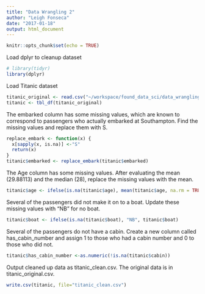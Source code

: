 ```yaml
---
title: "Data Wrangling 2"
author: "Leigh Fonseca"
date: "2017-01-18"
output: html_document
---
```



```r
knitr::opts_chunk$set(echo = TRUE)
```

Load dplyr to cleanup dataset
```r
# library(tidyr)
library(dplyr)
```

Load Titanic dataset

```r
titanic_original <- read.csv("~/workspace/found_data_sci/data_wrangling_2/titanic_original.csv", head= TRUE, sep = ",",blank.lines.skip = TRUE, strip.white = TRUE, na.strings=c("NA","NaN", ""," "))
titanic <- tbl_df(titanic_original)
```

The embarked column has some missing values, which are known to correspond to passengers who actually embarked at Southampton. Find the missing values and replace them with S.

```r
replace_embark <- function(x) {
  x[sapply(x, is.na)] <-"S"
  return(x)
}
titanic$embarked <- replace_embark(titanic$embarked)
```

The Age column has some missing values.  After evaluating the mean (29.88113) and the median (28), replace the missing values with the mean.

```r
titanic$age <- ifelse(is.na(titanic$age), mean(titanic$age, na.rm = TRUE),titanic$age)
```

Several of the passengers did not make it on to a boat. Update these missing values with "NB" for no boat.

```r
titanic$boat <- ifelse(is.na(titanic$boat), "NB", titanic$boat)
```

Several of the passengers do not have a cabin. Create a new column called has_cabin_number and assign 1 to those who had a cabin number and 0 to those who did not.

```r
titanic$has_cabin_number <-as.numeric(!is.na(titanic$cabin))
```

Output cleaned up data as titanic_clean.csv. The original data is in titanic_original.csv.

```r
write.csv(titanic, file="titanic_clean.csv")
```
